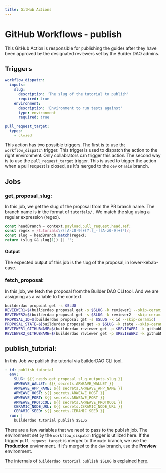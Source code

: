 ```yaml
---
title: GitHub Actions
---
```



# GitHub Workflows - publish

This GitHub Action is responsible for publishing the guides after they have been approved by the designated reviewers set by the Builder DAO admins.

## Triggers

```yaml
workflow_dispatch:
  inputs:
    slug:
      description: 'The slug of the tutorial to publish'
      required: true
    environment:
      description: 'Environment to run tests against'
      type: environment
      required: true

pull_request_target:
  types:
    - closed
```

This action has two possible triggers. The first is to use the `workflow_dispatch` trigger. This trigger is used to dispatch the action to the right environment. Only collabrators can trigger this action. The second way is to use the `pull_request_target` trigger. This is used to trigger the action when a pull request is closed, as It's merged to the `dev` or `main` branch.

## Jobs

### get_proposal_slug:

In this job, we get the slug of the proposal from the PR branch name.
The branch name is in the format of `tutorials/.` We match the slug using a regular expression (regex).

```js
const headBranch = context.payload.pull_request.head.ref;
const regex = /tutorials\/([A-z0-9]+(?:[_-][A-z0-9]+)*)/;
const slug = headBranch.match(regex);
return (slug && slug[1]) || '';
```

#### Output

The expected output of this job is the slug of the proposal, in lower-kebab-case.

### fetch_proposal:

In this job, we fetch the proposal from the Builder DAO CLI tool. And we are assigning as a variable to the context.

```bash
builderdao proposal get -s $SLUG
REVIEWER1=$(builderdao proposal get -s $SLUG -k reviewer1 --skip-ceramic)
REVIEWER2=$(builderdao proposal get -s $SLUG -k reviewer2 --skip-ceramic)
PROPOSAL_ID=$(builderdao proposal get -s $SLUG -k id --skip-ceramic)
PROPOSAL_STATE=$(builderdao proposal get -s $SLUG -k state --skip-ceramic)
REVIEWER1_GITHUBNAME=$(builderdao reviewer get -p $REVIEWER1 -k githubName)
REVIEWER2_GITHUBNAME=$(builderdao reviewer get -p $REVIEWER2 -k githubName)
```

## publish_tutorial:

In this Job we publish the tutorial via BuilderDAO CLI tool.

```yaml
- id: publish_tutorial
  env:
    SLUG: ${{ needs.get_proposal_slug.outputs.slug }}
    ARWEAVE_WALLET: ${{ secrets.ARWEAVE_WALLET }}
    ARWEAVE_APP_NAME: ${{ secrets.ARWEAVE_APP_NAME }}
    ARWEAVE_HOST: ${{ secrets.ARWEAVE_HOST }}
    ARWEAVE_PORT: ${{ secrets.ARWEAVE_PORT }}
    ARWEAVE_PROTOCOL: ${{ secrets.ARWEAVE_PROTOCOL }}
    CERAMIC_NODE_URL: ${{ secrets.CERAMIC_NODE_URL }}
    CERAMIC_SEED: ${{ secrets.CERAMIC_SEED }}
  run: |
    builderdao tutorial publish $SLUG
```

There are a few variables that we need to pass to the publish job. The environment set by the `workflow_dispatch` trigger is utilized here. If the trigger `pull_request_target` is merged to the `main` branch, we use the **Production** environment. If it's merged to the `dev` branch, use the **Preview** environment.

The internals of `builderdao tutorial publish $SLUG` is explained [here](/builderdao-cli/tutorial-publish).

---

<Authors path="apps/docs/pages/github-workflows/publish.mdx" />

